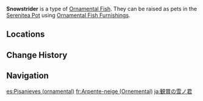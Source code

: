 {{About|the [[furnishing]]|the fish|Snowstrider}}
{{Furnishing Infobox
|title          = Snowstrider
|id             = 379011
|image          = Item Ornamental Snowstrider.png
|category       = Ornamental Fish
|quality        = 4
|adeptal_energy = 
|load           = 
|description    = A valuable Ornamental Fish that may be kept as a pet in the [[Pool of Sapphire Grace]] and [[Shaded Clarity]].<br>{{Item Description|Snowstrider}}
}}
'''Snowstrider''' is a type of [[Ornamental Fish]]. They can be raised as pets in the [[Serenitea Pot]] using [[Ornamental Fish Furnishings]].

==Locations==
{{transclude|Snowstrider|Locations}}

==Change History==
{{Change History|2.1}}

==Navigation==
{{Furnishing Navbox/Subsystems|fish pond}}

[[es:Pisanieves (ornamental)]]
[[fr:Arpente-neige (Ornemental)]]
[[ja:観賞の雪ノ君]]